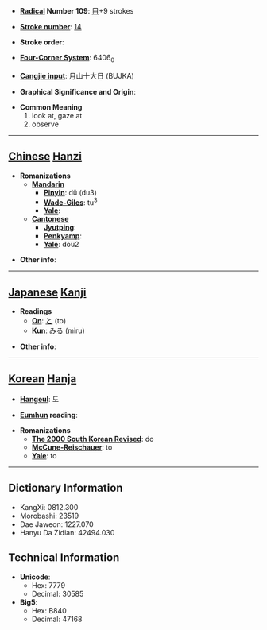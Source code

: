 * '''[[Wiktionary:Chinese radical index| Radical]] Number 109''': [[Wiktionary:Chinese radical index 目|目]]+9 strokes

* '''[[Wiktionary:Chinese total strokes index|Stroke number]]''': [[Wiktionary:Chinese total strokes index 14|14]]

* '''Stroke order''': 

* '''[[Wiktionary:Chinese four corner index|Four-Corner System]]''': 6406<sub>0</sub>

* '''[[Wiktionary:Chinese Cangjie index|Cangjie input]]''': 月山十大日 (BUJKA)

* '''Graphical Significance and Origin''': 

* '''Common Meaning'''
*#look at, gaze at
*# observe


----

== [[Chinese]] [[Hanzi]] ==

* '''Romanizations'''
** '''[[Mandarin]]'''
*** '''[[Pinyin]]''': dǔ (du3)
*** '''[[Wade-Giles]]''': tu<sup>3</sup>
*** '''[[Yale]]''': 
** '''[[Cantonese]]'''
*** '''[[Jyutping]]''':
*** '''[[Penkyamp]]''': 
*** '''[[Yale]]''': dou2

* '''Other info''': 

----

== [[Japanese]] [[Kanji]] ==

* '''Readings'''
** '''[[On]]''': [[と]] (to)
** '''[[Kun]]''': [[みる]] (miru)

* '''Other info''':  

----

== [[Korean]] [[Hanja]] ==

* '''[[Hangeul]]''': 도

* '''[[Eumhun]] reading''': 

* '''Romanizations'''
** '''[[The 2000 South Korean Revised Romanization|The 2000 South Korean Revised]]''': do
** '''[[McCune-Reischauer]]''': to
** '''[[Yale]]''': to

----

== Dictionary Information ==

* KangXi: 0812.300
* Morobashi: 23519
* Dae Jaweon: 1227.070
* Hanyu Da Zidian: 42494.030

== Technical Information ==

* '''Unicode''':
** Hex: 7779
** Decimal: 30585
* '''Big5''':
** Hex: B840
** Decimal: 47168